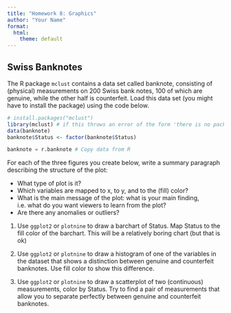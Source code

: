 ```yaml
---
title: "Homework 8: Graphics"
author: "Your Name"
format:
  html:
    theme: default
---
```



## Swiss Banknotes

The R package `mclust` contains a data set called banknote, consisting of (physical) measurements on 200 Swiss bank notes, 100 of which are genuine, while the other half is counterfeit. Load this data set (you might have to install the package) using the code below.

```r
# install.packages("mclust")
library(mclust) # if this throws an error of the form 'there is no package called mclust', uncomment the line above, run it once, then comment the line out again and run the code chunk again.
data(banknote)
banknote$Status <- factor(banknote$Status)
```

```python
banknote = r.banknote # Copy data from R
```

For each of the three figures you create below, write a summary paragraph describing the structure of the plot: 

  - What type of plot is it? 
  - Which variables are mapped to x, to y, and to the (fill) color? 
  - What is the main message of the plot: what is your main finding, i.e. what do you want viewers to learn from the plot? 
  - Are there any anomalies or outliers?

1. Use `ggplot2` or `plotnine` to draw a barchart of Status. Map Status to the fill color of the barchart. This will be a relatively boring chart (but that is ok)



2. Use `ggplot2` or `plotnine`  to draw a histogram of one of the variables in the dataset that shows a distinction between genuine and counterfeit banknotes. Use fill color to show this difference. 


3. Use `ggplot2` or `plotnine`  to draw a scatterplot of two (continuous) measurements, color by Status. Try to find a pair of measurements that allow you to separate perfectly between genuine and counterfeit banknotes.

